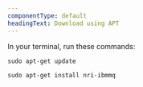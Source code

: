 ```yaml
---
componentType: default
headingText: Download using APT
---
```


In your terminal, run these commands:

```shell
sudo apt-get update
```

```shell
sudo apt-get install nri-ibmmq
```
